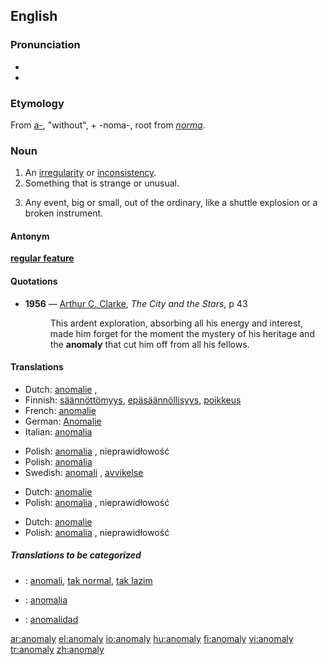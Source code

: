 ==English==

===Pronunciation===
* {{IPA|/əˈnɒm.ə.li/}}
* {{SAMPA|1=/@"nQm=@=li/}} <!--the 1= is needed due to the = signs in the argument-->

===Etymology===
From {{L.}} [[a-]], "without", + -noma-, root from ''[[norma]]''.

===Noun===
{{en-noun}}

# An [[irregularity]] or [[inconsistency]].
# Something that is strange or unusual.
# {{context|NASAspeak}} Any event, big or small, out of the ordinary, like a shuttle explosion or a broken instrument.

====Antonym====
'''[[regular feature]]'''

====Quotations====
*'''1956''' — [[w:Arthur C. Clarke|Arthur C. Clarke]], ''The City and the Stars'', p 43
*: This ardent exploration, absorbing all his energy and interest, made him forget for the moment the mystery of his heritage and the '''anomaly''' that cut him off from all his fellows.

====Translations====
{{top|an irregularity or inconsistency}}
*Dutch: [[anomalie#Dutch|anomalie]] {{f}}, {{t|nl|onregelmatigheid|f}}
*Finnish: [[säännöttömyys]], [[epäsäännöllisyys]], [[poikkeus]]
*French: [[anomalie#French|anomalie]] {{f}}
*German: [[Anomalie]] {{f}}
*Italian: [[anomalia#Italian|anomalia]] {{f}}
{{mid}}
*Polish: [[anomalia]] {{f}}, nieprawidłowość {{f}}
*Polish: [[anomalia#Polish|anomalia]] {{f}}
*Swedish: [[anomali]] {{c}}, [[avvikelse]] {{c}}
{{bottom}}

{{top|something that is strange or unusual}}
*Dutch: [[anomalie#Dutch|anomalie]] {{f}}
*Polish: [[anomalia]] {{f}}, nieprawidłowość {{f}}
{{mid}}
{{bottom}}

{{top|any event, big or small, out of the ordinary}}
*Dutch: [[anomalie#Dutch|anomalie]] {{f}}
*Polish: [[anomalia]] {{f}}, nieprawidłowość {{f}}
{{mid}}
{{bottom}}

=====Translations to be categorized=====
{{checktrans}}
{{top}}
*{{ttbc|Indonesian}}: [[anomali]], [[tak normal]], [[tak lazim]]
{{mid}}
*{{ttbc|Polish}}: [[anomalia#Polish|anomalia]] {{f}}
*{{ttbc|Spanish}}: [[anomalidad]]
{{bottom}}

[[ar:anomaly]]
[[el:anomaly]]
[[io:anomaly]]
[[hu:anomaly]]
[[fi:anomaly]]
[[vi:anomaly]]
[[tr:anomaly]]
[[zh:anomaly]]